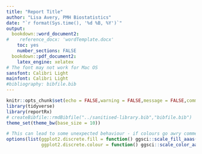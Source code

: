 ```yaml
---
title: "Report Title"
author: "Lisa Avery, PMH Biostatistics"
date: "`r format(Sys.time(), '%d %B, %Y')`"
output:
  bookdown::word_document2:
#    reference_docx: 'wordTemplate.docx'
    toc: yes
    number_sections: FALSE
  bookdown::pdf_document2:
    latex_engine: xelatex
# The font may not work for Mac OS
sansfont: Calibri Light
mainfont: Calibri Light
#bibliography: bibfile.bib  
---
```


```r
knitr::opts_chunk$set(echo = FALSE,warning = FALSE,message = FALSE,comment = '',dpi=300)
library(tidyverse)
library(reportRx)
# createBibfile::rmdBibfile("../sanitised-library.bib","bibfile.bib")
theme_set(theme_bw(base_size = 10))

# This can lead to some unexpected behaviour - if colours go awry comment this out
options(list(ggplot2.discrete.fill = function() ggsci::scale_fill_aaas(),
             ggplot2.discrete.colour = function() ggsci::scale_color_aaas()))

```
